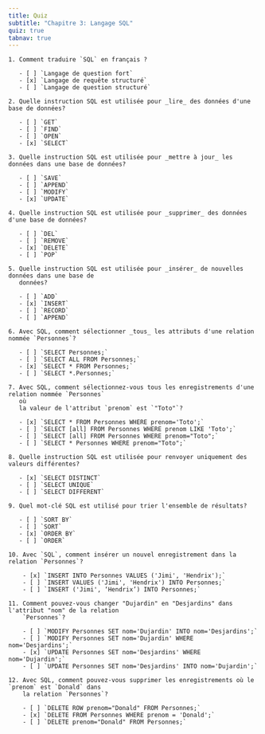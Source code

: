 ```yaml
---
title: Quiz
subtitle: "Chapitre 3: Langage SQL"
quiz: true
tabnav: true
---
```

```ed-pb
1. Comment traduire `SQL` en français ?

   - [ ] `Langage de question fort`
   - [x] `Langage de requête structuré`
   - [ ] `Langage de question structuré`

2. Quelle instruction SQL est utilisée pour _lire_ des données d'une base de données?

   - [ ] `GET`
   - [ ] `FIND`
   - [ ] `OPEN`
   - [x] `SELECT`

3. Quelle instruction SQL est utilisée pour _mettre à jour_ les données dans une base de données?

   - [ ] `SAVE`
   - [ ] `APPEND`
   - [ ] `MODIFY`
   - [x] `UPDATE`

4. Quelle instruction SQL est utilisée pour _supprimer_ des données d'une base de données?

   - [ ] `DEL`
   - [ ] `REMOVE`
   - [x] `DELETE`
   - [ ] `POP`

5. Quelle instruction SQL est utilisée pour _insérer_ de nouvelles données dans une base de
   données?

   - [ ] `ADD`
   - [x] `INSERT`
   - [ ] `RECORD`
   - [ ] `APPEND`

6. Avec SQL, comment sélectionner _tous_ les attributs d'une relation nommée `Personnes`?

   - [ ] `SELECT Personnes;`
   - [ ] `SELECT ALL FROM Personnes;`
   - [x] `SELECT * FROM Personnes;`
   - [ ] `SELECT *.Personnes;`

7. Avec SQL, comment sélectionnez-vous tous les enregistrements d'une relation nommée `Personnes`
   où
   la valeur de l'attribut `prenom` est `"Toto"`?

   - [x] `SELECT * FROM Personnes WHERE prenom='Toto';`
   - [ ] `SELECT [all] FROM Personnes WHERE prenom LIKE 'Toto';`
   - [ ] `SELECT [all] FROM Personnes WHERE prenom="Toto";`
   - [ ] `SELECT * Personnes WHERE prenom="Toto";`

8. Quelle instruction SQL est utilisée pour renvoyer uniquement des valeurs différentes?

   - [x] `SELECT DISTINCT`
   - [ ] `SELECT UNIQUE`
   - [ ] `SELECT DIFFERENT`

9. Quel mot-clé SQL est utilisé pour trier l'ensemble de résultats?

   - [ ] `SORT BY`
   - [ ] `SORT`
   - [x] `ORDER BY`
   - [ ] `ORDER`

10. Avec `SQL`, comment insérer un nouvel enregistrement dans la relation `Personnes`?

    - [x] `INSERT INTO Personnes VALUES ('Jimi', 'Hendrix');`
    - [ ] `INSERT VALUES ('Jimi', 'Hendrix') INTO Personnes;`
    - [ ] `INSERT ('Jimi', ‘Hendrix’) INTO Personnes;`

11. Comment pouvez-vous changer "Dujardin" en "Desjardins" dans l'attribut "nom" de la relation
    `Personnes`?

    - [ ] `MODIFY Personnes SET nom='Dujardin' INTO nom='Desjardins';`
    - [ ] `MODIFY Personnes SET nom='Dujardin' WHERE nom='Desjardins';`
    - [x] `UPDATE Personnes SET nom='Desjardins' WHERE nom='Dujardin';`
    - [ ] `UPDATE Personnes SET nom='Desjardins' INTO nom='Dujardin';`

12. Avec SQL, comment pouvez-vous supprimer les enregistrements où le `prenom` est `Donald` dans
    la relation `Personnes`?

    - [ ] `DELETE ROW prenom="Donald" FROM Personnes;`
    - [x] `DELETE FROM Personnes WHERE prenom = 'Donald';`
    - [ ] `DELETE prenom="Donald" FROM Personnes;`


```